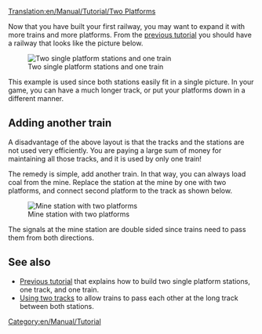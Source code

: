 [[Translation:en/Manual/Tutorial/Two Platforms]]
{{en/Translation (es)|origen=Town}}

Now that you have built your first railway, you may want to expand it with more trains and more platforms.
From the [[en/Manual/Tutorial/Main Page|previous tutorial]] you should have a railway that looks like the picture below.

[[File:en/Manual/Tutorial/Singletrain.png|Two single platform stations and one train]]

This example is used since both stations easily fit in a single picture. In your game, you can have a much longer track, or put your platforms down in a different manner.


== Adding another train ==
A disadvantage of the above layout is that the tracks and the stations are not used very efficiently. You are paying a large sum of money for maintaining all those tracks, and it is used by only one train!

The remedy is simple, add another train. In that way, you can always load coal from the mine. Replace the station at the mine by one with two platforms, and connect second platform to the track as shown below.

[[File:en/Manual/Tutorial/TwotrainsOnetrack.png|Mine station with two platforms]]

The signals at the mine station are double sided since trains need to pass them from both directions.


== See also ==
* [[en/Manual/Tutorial/Main Page|Previous tutorial]] that explains how to build two single platform stations, one track, and one train.
* [[en/Tutorial/Two Tracks|Using two tracks]] to allow trains to pass each other at the long track between both stations.

[[Category:en/Manual/Tutorial]]